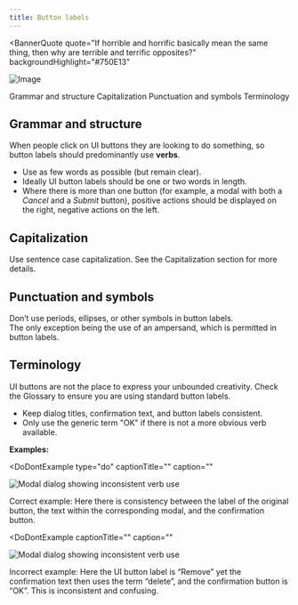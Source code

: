 ```yaml
---
title: Button labels
---
```



<BannerQuote
  quote="If horrible and horrific basically mean the same thing, then why are terrible and terrific opposites?"
  backgroundHighlight="#750E13"
>

![Image](./images/illustrations/button-labels.svg)

</BannerQuote>

<AnchorLinks>
  <AnchorLink>Grammar and structure</AnchorLink>
  <AnchorLink>Capitalization</AnchorLink>
  <AnchorLink>Punctuation and symbols</AnchorLink>
  <AnchorLink>Terminology</AnchorLink>
</AnchorLinks>

## Grammar and structure

When people click on UI buttons they are looking to do something, so button labels should predominantly use **verbs**.

- Use as few words as possible (but remain clear).
- Ideally UI button labels should be one or two words in length.
- Where there is more than one button (for example, a modal with both a _Cancel_ and a _Submit_ button), positive actions should be displayed on the right, negative actions on the left.

<DoDontRow>
  <DoDont text="Sign up" aspectRatio="" />
  <DoDont text="Yes, sign me up for the free trial" type="dont" aspectRatio="" />
</DoDontRow>


## Capitalization

Use sentence case capitalization. See the <Link to="/content/capitalization">Capitalization</Link> section for more details.

<DoDontRow>
  <DoDont text="Log in" aspectRatio="" />
  <DoDont text="Log In" type="dont" aspectRatio="" />
</DoDontRow>

## Punctuation and symbols

Don’t use periods, ellipses, or other symbols in button labels.  
The only exception being the use of an ampersand, which is permitted in button labels.

<DoDontRow>
  <DoDont text="Publish app" aspectRatio="" />
  <DoDont text="Publish app." type="dont" aspectRatio="" />
</DoDontRow>

<DoDontRow>
  <DoDont text="Preferences" aspectRatio="" />
  <DoDont text="Preferences..." type="dont" aspectRatio="" />
</DoDontRow>

<DoDontRow>
  <DoDont text="Save & continue" aspectRatio="" />
  <DoDont text="Save + continue" type="dont" aspectRatio="" />
</DoDontRow>


## Terminology

UI buttons are not the place to express your unbounded creativity. Check the <Link to="/content/glossary">Glossary</Link> to 
ensure you are using standard button labels.


- Keep dialog titles, confirmation text, and button labels consistent.
- Only use the generic term "OK" if there is not a more obvious verb available.

**Examples:**


<Row>
<Column colMd={8} colLg={8}>

<DoDontExample
  type="do"
  captionTitle=""
  caption=""
>

![Modal dialog showing inconsistent verb use](images/Button_label_correct.png)

</DoDontExample>

<Caption fullWidth>
Correct example: Here there is consistency between the label of the original button, the text within 
the corresponding modal, and the confirmation button.
</Caption>
&nbsp;
</Column>
</Row>

<Row>
<Column colMd={8} colLg={8}>

<DoDontExample
  captionTitle=""
  caption=""
>

![Modal dialog showing inconsistent verb use](images/Button_label_incorrect.png)

</DoDontExample>

<Caption fullWidth>
Incorrect example: Here the UI button label is “Remove” yet the confirmation text then uses the term “delete”, 
and the confirmation button is “OK”. This is inconsistent and confusing.
</Caption>

</Column>
</Row>